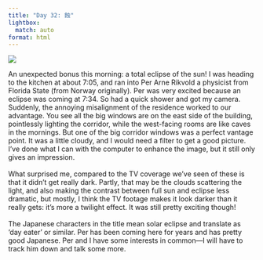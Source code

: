 ```yaml
---
title: "Day 32: 蝕"
lightbox:
  match: auto
format: html
---
```


![](../images/20120521092711_dsc01906.jpg){group="all-the-pictures"}

An unexpected bonus this morning: a total eclipse of the sun!  I was heading to the kitchen at about 7:05, and ran into Per Arne Rikvold a physicist from Florida State (from Norway originally).  Per was very excited because an eclipse was coming at 7:34.  So had a quick shower and got my camera.  Suddenly, the annoying misalignment of the residence worked to our advantage.  You see all the big windows are on the east side of the building, pointlessly lighting the corridor, while the west-facing rooms are like caves in the mornings.  But one of the big corridor windows was a perfect vantage point.  It was a little cloudy, and I would need a filter to get a good picture.  I've done what I can with the computer to enhance the image, but it still only gives an impression.  <br><br>What surprised me, compared to the TV coverage we've seen of these is that it didn't get really dark.  Partly, that may be the clouds scattering the light, and also making the contrast between full sun and eclipse less dramatic, but mostly, I think the TV footage makes it look darker than it really gets: it's more a twilight effect.  It was still pretty exciting though!<br><br>The Japanese characters in the title mean solar eclipse and translate as 'day eater' or similar.  Per has been coming here for years and has pretty good Japanese.  Per and I have some interests in common&mdash;I will have to track him down and talk some more.
